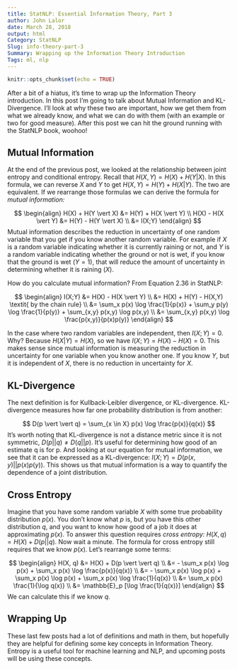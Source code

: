 ```yaml
---
title: StatNLP: Essential Information Theory, Part 3
author: John Lalor
date: March 28, 2018
output: html
Category: StatNLP
Slug: info-theory-part-3
Summary: Wrapping up the Information Theory Introduction
Tags: ml, nlp
---
```


```r
knitr::opts_chunk$set(echo = TRUE)
```

After a bit of a hiatus, it's time to wrap up the Information Theory introduction. In this post I'm going to talk about Mutual Information and KL-Divergence. I'll look at why these two are important, how we get them from what we already know, and what we can do with them (with an example or two for good measure). After this post we can hit the ground running with the StatNLP book, woohoo!

## Mutual Information
At the end of the previous post, we looked at the relationship between joint entropy and conditional entropy. Recall that $H(X,Y) = H(X) + H(Y \vert X)$. In this formula, we can reverse $X$ and $Y$ to get $H(X,Y) = H(Y) + H(X \vert Y)$. The two are equivalent. If we rearrange those formulas we can derive the formula for *mutual information:*

$$
\begin{align}
H(X) + H(Y \vert X) &= H(Y) + H(X \vert Y) \\
H(X) - H(X \vert Y) &= H(Y) - H(Y \vert X) \\
&= I(X;Y)
\end{align}
$$
Mutual information describes the reduction in uncertainty of one random variable that you get if you know another random variable. For example if $X$ is a random variable indicating whether it is currently raining or not, and $Y$ is a random variable indicating whether the ground or not is wet, if you know that the ground is wet ($Y=1$), that will reduce the amount of uncertainty in determining whether it is raining ($X$).

How do you calculate mutual information? From Equation 2.36 in StatNLP:

$$
\begin{align}
I(X;Y) &= H(X) - H(X \vert Y) \\
&= H(X) + H(Y) - H(X,Y)  \textit{ by the chain rule} \\
&= \sum_x p(x) \log \frac{1}{p(x)} + \sum_y p(y) \log \frac{1}{p(y)} + \sum_{x,y} p(x,y) \log p(x,y) \\
&= \sum_{x,y} p(x,y) \log \frac{p(x,y)}{p(x)p(y)}
\end{align}
$$

In the case where two random variables are independent, then $I(X;Y) = 0$. Why? Because $H(X \vert Y) = H(X)$, so we have $I(X;Y) = H(X) - H(X) = 0$. This makes sense since mutual information is measuring the reduction in uncertainty for one variable when you know another one. If you know $Y$, but it is independent of $X$, there is no reduction in uncertainty for $X$. 

## KL-Divergence
The next definition is for Kullback-Leibler divergence, or KL-divergence. KL-divergence measures how far one probability distribution is from another:

$$
D(p \vert \vert q) = \sum_{x \in X} p(x) \log \frac{p(x)}{q(x)}
$$
It's worth noting that KL-divergence is not a distance metric since it is not symmetric, $D(p \vert \vert q) \neq D(q \vert \vert p)$. It's useful for determining how good of an estimate q is for p. And looking at our equation for mutual information, we see that it can be expressed as a KL-divergence: $I(X;Y) = D(p(x,y) \vert \vert p(x)p(y))$. This shows us that mutual information is a way to quantify the dependence of a joint distribution. 

## Cross Entropy
Imagine that you have some random variable $X$ with some true probability distribution $p(x)$. You don't know what $p$ is, but you have this other distribution $q$, and you want to know how good of a job it does at approximating $p(x)$. To answer this question requires *cross entropy:* $H(X, q) = H(X) + D(p \vert \vert q)$. Now wait a minute. The formula for cross entropy still requires that we know $p(x)$. Let's rearrange some terms:

$$
\begin{align}
H(X, q) &= H(X) + D(p \vert \vert q) \\
&= - \sum_x p(x) \log p(x) + \sum_x p(x) \log \frac{p(x)}{q(x)} \\
&= - \sum_x p(x) \log p(x) + \sum_x p(x) \log p(x) + \sum_x p(x) \log \frac{1}{q(x)} \\
&= \sum_x p(x) \frac{1}{\log q(x)} \\
&= \mathbb{E}_p [\log \frac{1}{q(x)}]
\end{align}
$$
We can calculate this if we know $q$.

## Wrapping Up
These last few posts had a lot of definitions and math in them, but hopefully they are helpful for defining some key concepts in Information Theory. Entropy is a useful tool for machine learning and NLP, and upcoming posts will be using these concepts.